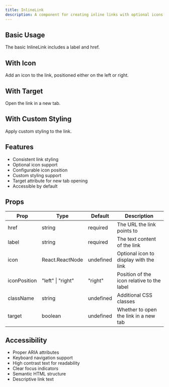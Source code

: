 ```yaml
---
title: InlineLink
description: A component for creating inline links with optional icons and styling.
---
```



## Basic Usage

The basic InlineLink includes a label and href.

<InlineLinkBasic />

## With Icon

Add an icon to the link, positioned either on the left or right.

<InlineLinkWithIcon />

## With Target

Open the link in a new tab.

<InlineLinkWithTarget />

## With Custom Styling

Apply custom styling to the link.

<InlineLinkWithCustomClass />

## Features

- Consistent link styling
- Optional icon support
- Configurable icon position
- Custom styling support
- Target attribute for new tab opening
- Accessible by default

## Props

| Prop | Type | Default | Description |
|------|------|---------|-------------|
| href | string | required | The URL the link points to |
| label | string | required | The text content of the link |
| icon | React.ReactNode | undefined | Optional icon to display with the link |
| iconPosition | "left" \| "right" | "right" | Position of the icon relative to the label |
| className | string | undefined | Additional CSS classes |
| target | boolean | undefined | Whether to open the link in a new tab |

## Accessibility

- Proper ARIA attributes
- Keyboard navigation support
- High contrast text for readability
- Clear focus indicators
- Semantic HTML structure
- Descriptive link text
